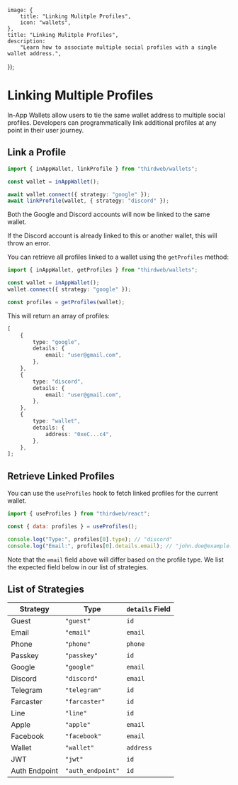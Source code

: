 
	image: {
		title: "Linking Mulitple Profiles",
		icon: "wallets",
	},
	title: "Linking Mulitple Profiles",
	description:
		"Learn how to associate multiple social profiles with a single wallet address.",
});

# Linking Multiple Profiles

In-App Wallets allow users to tie the same wallet address to multiple social profiles. Developers can programmatically link additional profiles at any point in their user journey.

## Link a Profile

```ts
import { inAppWallet, linkProfile } from "thirdweb/wallets";

const wallet = inAppWallet();

await wallet.connect({ strategy: "google" });
await linkProfile(wallet, { strategy: "discord" });
```

Both the Google and Discord accounts will now be linked to the same wallet.

If the Discord account is already linked to this or another wallet, this will throw an error.

You can retrieve all profiles linked to a wallet using the `getProfiles` method:

```ts
import { inAppWallet, getProfiles } from "thirdweb/wallets";

const wallet = inAppWallet();
wallet.connect({ strategy: "google" });

const profiles = getProfiles(wallet);
```

This will return an array of profiles:

```ts
[
	{
		type: "google",
		details: {
			email: "user@gmail.com",
		},
	},
	{
		type: "discord",
		details: {
			email: "user@gmail.com",
		},
	},
	{
		type: "wallet",
		details: {
			address: "0xeC...c4",
		},
	},
];
```

## Retrieve Linked Profiles

You can use the `useProfiles` hook to fetch linked profiles for the current wallet.

```jsx
import { useProfiles } from "thirdweb/react";

const { data: profiles } = useProfiles();

console.log("Type:", profiles[0].type); // "discord"
console.log("Email:", profiles[0].details.email); // "john.doe@example.com"
```

Note that the `email` field above will differ based on the profile type. We list the expected field below in our list of strategies.

## List of Strategies

| Strategy      | Type              | `details` Field |
| ------------- | ----------------- | --------------- |
| Guest         | `"guest"`         | `id`            |
| Email         | `"email"`         | `email`         |
| Phone         | `"phone"`         | `phone`         |
| Passkey       | `"passkey"`       | `id`            |
| Google        | `"google"`        | `email`         |
| Discord       | `"discord"`       | `email`         |
| Telegram      | `"telegram"`      | `id`            |
| Farcaster     | `"farcaster"`     | `id`            |
| Line          | `"line"`          | `id`            |
| Apple         | `"apple"`         | `email`         |
| Facebook      | `"facebook"`      | `email`         |
| Wallet        | `"wallet"`        | `address`       |
| JWT           | `"jwt"`           | `id`            |
| Auth Endpoint | `"auth_endpoint"` | `id`            |
